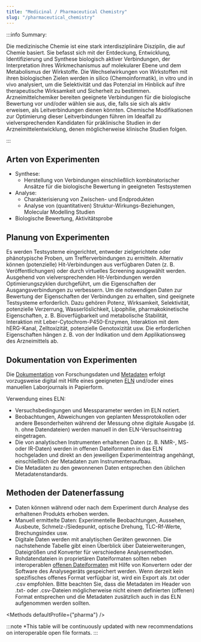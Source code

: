 ```yaml
---
title: "Medicinal / Pharmaceutical Chemistry"
slug: "/pharmaceutical_chemistry"
---
```



<LbeChip title="medicinal chemistry" /><LbeChip title="epidemiology" />


:::info Summary:

Die medizinische Chemie ist eine stark interdisziplinäre Disziplin, die auf Chemie basiert. Sie befasst sich mit der Entdeckung, Entwicklung, Identifizierung und Synthese biologisch aktiver Verbindungen, der Interpretation ihres Wirkmechanismus auf molekularer Ebene und dem Metabolismus der Wirkstoffe.
Die Wechselwirkungen von Wirkstoffen mit ihren biologischen Zielen werden in silico (Chemoinformatik), in vitro und in vivo analysiert, um die Selektivität und das Potenzial im Hinblick auf ihre therapeutische Wirksamkeit und Sicherheit zu bestimmen.
Arzneimittelchemiker bereiten geeignete Verbindungen für die biologische Bewertung vor und/oder wählen sie aus, die, falls sie sich als aktiv erweisen, als Leitverbindungen dienen könnten. Chemische Modifikationen zur Optimierung dieser Leitverbindungen führen im Idealfall zu vielversprechenden Kandidaten für präklinische Studien in der Arzneimittelentwicklung, denen möglicherweise klinische Studien folgen.

:::

## Arten von Experimenten

- Synthese:
  - Herstellung von Verbindungen einschließlich kombinatorischer Ansätze für die biologische Bewertung in geeigneten Testsystemen
- Analyse:
  - Charakterisierung von Zwischen- und Endprodukten
  - Analyse von (quantitativen) Struktur-Wirkungs-Beziehungen, Molecular Modelling Studien
- Biologische Bewertung, Aktivitätsprobe

## Planung von Experimenten
 
Es werden Testsysteme eingerichtet, entweder zielgerichtete oder phänotypische Proben, um Trefferverbindungen zu ermitteln. Alternativ können (potenzielle) Hit-Verbindungen aus verfügbaren Daten (z. B. Veröffentlichungen) oder durch virtuelles Screening ausgewählt werden.
Ausgehend von vielversprechenden Hit-Verbindungen werden Optimierungszyklen durchgeführt, um die Eigenschaften der Ausgangsverbindungen zu verbessern. Um die notwendigen Daten zur Bewertung der Eigenschaften der Verbindungen zu erhalten, sind geeignete Testsysteme erforderlich. Dazu gehören Potenz, Wirksamkeit, Selektivität, potenzielle Verzerrung, Wasserlöslichkeit, Lipophilie, pharmakokinetische Eigenschaften, z. B. Bioverfügbarkeit und metabolische Stabilität, Interaktion mit Leber-Cytochrom-P450-Enzymen, Interaktion mit dem hERG-Kanal, Zelltoxizität, potenzielle Genotoxizität usw. Die erforderlichen Eigenschaften hängen z. B. von der Indikation und dem Applikationsweg des Arzneimittels ab.

## Dokumentation von Experimenten

Die [Dokumentation](/docs/data_documentation) von Forschungsdaten und [Metadaten](/docs/metadata) erfolgt vorzugsweise digital mit Hilfe eines geeigneten [ELN](/docs/eln) und/oder eines manuellen Laborjournals in Papierform.

Verwendung eines ELN:

- Versuchsbedingungen und Messparameter werden im ELN notiert.
- Beobachtungen, Abweichungen von geplanten Messprotokollen oder andere Besonderheiten während der Messung ohne digitale Ausgabe (d. h. ohne Datendateien) werden manuell in den ELN-Versuchseintrag eingetragen.
- Die von analytischen Instrumenten erhaltenen Daten (z. B. NMR-, MS- oder IR-Daten) werden in offenen Dateiformaten in das ELN hochgeladen und direkt an den jeweiligen Experimenteintrag angehängt, einschließlich der Metadaten zum Instrumentenaufbau.
- Die Metadaten zu den gewonnenen Daten entsprechen den üblichen Metadatenstandards.

## Methoden der Datenerfassung

- Daten können während oder nach dem Experiment durch Analyse des erhaltenen Produkts erhoben werden.
- Manuell ermittelte Daten: Experimentelle Beobachtungen, Aussehen, Ausbeute, Schmelz-/Siedepunkt, optische Drehung, TLC-Rf-Werte, Brechungsindex usw.
- Digitale Daten werden mit analytischen Geräten gewonnen. Die nachstehende Tabelle gibt einen Überblick über Dateierweiterungen, Dateigrößen und Konverter für verschiedene Analysemethoden.
- Rohdatendateien in proprietären Dateiformaten sollten neben interoperablen [offenen Dateiformaten](/docs/format_standards) mit Hilfe von Konvertern oder der Software des Analysegeräts gespeichert werden. Wenn derzeit kein spezifisches offenes Format verfügbar ist, wird ein Export als .txt oder .csv empfohlen. Bitte beachten Sie, dass die Metadaten im Header von .txt- oder .csv-Dateien möglicherweise nicht einem definierten (offenen) Format entsprechen und die Metadaten zusätzlich auch in das ELN aufgenommen werden sollten.

<Methods defaultProfile={"pharma"} />

:::note *This table will be continuously updated with new recommendations on interoperable open file formats.
:::
